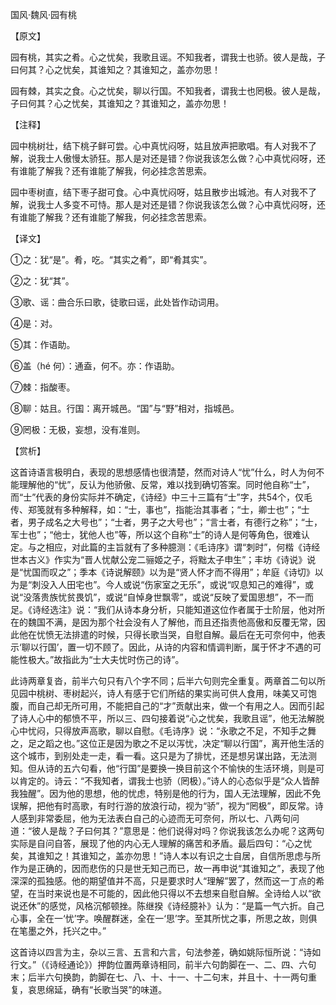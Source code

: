 

国风·魏风·园有桃

【原文】

园有桃，其实之肴。心之忧矣，我歌且谣。不知我者，谓我士也骄。彼人是哉，子曰何其？心之忧矣，其谁知之？其谁知之，盖亦勿思！

园有棘，其实之食。心之忧矣，聊以行国。不知我者，谓我士也罔极。彼人是哉，子曰何其？心之忧矣，其谁知之？其谁知之，盖亦勿思！

【注释】

园中桃树壮，结下桃子鲜可尝。心中真忧闷呀，姑且放声把歌唱。有人对我不了解，说我士人傲慢太骄狂。那人是对还是错？你说我该怎么做？心中真忧闷呀，还有谁能了解我？还有谁能了解我，何必挂念苦思索。

园中枣树直，结下枣子甜可食。心中真忧闷呀，姑且散步出城池。有人对我不了解，说我士人多变不可恃。那人是对还是错？你说我该怎么做？心中真忧闷呀，还有谁能了解我？还有谁能了解我，何必挂念苦思索。

【译文】

①之：犹“是”。肴，吃。“其实之肴”，即“肴其实”。

②之：犹“其”。

③歌、谣：曲合乐曰歌，徒歌曰谣，此处皆作动词用。

④是：对。

⑤其：作语助。

⑥盖（hé 何）：通盍，何不。亦：作语助。

⑦棘：指酸枣。

⑧聊：姑且。行国：离开城邑。“国”与“野”相对，指城邑。

⑨罔极：无极，妄想，没有准则。

【赏析】

这首诗语言极明白，表现的思想感情也很清楚，然而对诗人“忧”什么，时人为何不能理解他的“忧”，反认为他骄傲、反常，难以找到确切答案。同时他自称“士”，而“士”代表的身份实际并不确定，《诗经》中三十三篇有“士”字，共54个，仅毛传、郑笺就有多种解释，如：“士，事也”，指能治其事者；“士，卿士也”；“士者，男子成名之大号也”；“士者，男子之大号也”；“言士者，有德行之称”；“士，军士也”；“他士，犹他人也”等，所以这个自称“士”的诗人是何等角色，很难认定。与之相应，对此篇的主旨就有了多种臆测：《毛诗序》谓“刺时”，何楷《诗经世本古义》作实为“晋人忧献公宠二骊姬之子，将黜太子申生”；丰坊《诗说》说是“忧国而叹之”；季本《诗说解颐》以为是“贤人怀才而不得用”；牟庭《诗切》以为是“刺没入人田宅也”。今人或说“伤家室之无乐”，或说“叹息知己的难得”，或说“没落贵族忧贫畏饥”，或说“自悼身世飘零”，或说“反映了爱国思想”，不一而足。《诗经选注》说：“我们从诗本身分析，只能知道这位作者属于士阶层，他对所在的魏国不满，是因为那个社会没有人了解他，而且还指责他高傲和反覆无常，因此他在忧愤无法排遣的时候，只得长歌当哭，自慰自解。最后在无可奈何中，他表示‘聊以行国’，置一切不顾了。因此，从诗的内容和情调判断，属于怀才不遇的可能性极大。”故指此为“士大夫忧时伤己的诗”。

此诗两章复沓，前半六句只有八个字不同；后半六句则完全重复。两章首二句以所见园中桃树、枣树起兴，诗人有感于它们所结的果实尚可供人食用，味美又可饱腹，而自己却无所可用，不能把自己的“才”贡献出来，做一个有用之人。因而引起了诗人心中的郁愤不平，所以三、四句接着说“心之忧矣，我歌且谣”，他无法解脱心中忧闷，只得放声高歌，聊以自慰。《毛诗序》说：“永歌之不足，不知手之舞之，足之蹈之也。”这位正是因为歌之不足以泻忧，决定“聊以行国”，离开他生活的这个城市，到别处走一走，看一看。这只是为了排忧，还是想另谋出路，无法测知。但从诗的五六句看，他“行国”是要换一换目前这个不愉快的生活环境，则是可以肯定的。诗云：“不我知者，谓我士也骄（罔极）。”诗人的心态似乎是“众人皆醉我独醒”。因为他的思想，他的忧虑，特别是他的行为，国人无法理解，因此不免误解，把他有时高歌，有时行游的放浪行动，视为“骄”，视为“罔极”，即反常。诗人感到非常委屈，他为无法表白自己的心迹而无可奈何，所以七、八两句问道：“彼人是哉？子曰何其？”意思是：他们说得对吗？你说我该怎么办呢？这两句实际是自问自答，展现了他的内心无人理解的痛苦和矛盾。最后四句：“心之忧矣，其谁知之！其谁知之，盖亦勿思！”诗人本以有识之士自居，自信所思虑与所作为是正确的，因而悲伤的只是世无知己而已，故一再申说“其谁知之”，表现了他深深的孤独感。他的期望值并不高，只是要求时人“理解”罢了，然而这一丁点的希望，在当时来说也是不可能的，因此他只得以不去想来自慰自解。全诗给人以“欲说还休”的感觉，风格沉郁顿挫。陈继揆《诗经臆补》认为：“是篇一气六折。自己心事，全在一‘忧’字。唤醒群迷，全在一‘思’字。至其所忧之事，所思之故，则俱在笔墨之外，托兴之中。”

这首诗以四言为主，杂以三言、五言和六言，句法参差，确如姚际恒所说：“诗如行文。”（《诗经通论》）押韵位置两章诗相同，前半六句韵脚在一、二、四、六句末；后半六句换韵，韵脚在七、八、十、十一、十二句末，并且十、十一两句重复，哀思绵延，确有“长歌当哭”的味道。


